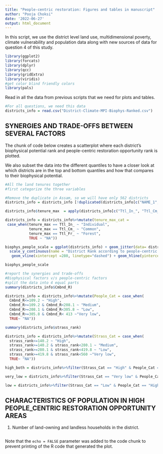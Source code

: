 ```yaml
---
title: "People-centric restoration: Figures and tables in manuscript"
author: "Pooja Choksi"
date: '2022-06-27'
output: html_document
---
```


In this script, we use the district level land use, multidimensional poverty, climate vulnerability and population data along with new sources of data for question 4 of this study.  


```r
library(ggplot2)
library(forcats)
library(dplyr)
library(qcc)
library(gridExtra)
library(viridis)
#get color blind friendly colors 
library(pals)

```


Read in all the data from previous scripts that we need for plots and tables.

```r

#For all questions, we need this data
districts_info = read.csv("District-Climate-MPI-Biophys-Ranked.csv")

```

## SYNERGIES AND TRADE-OFFS BETWEEN SEVERAL FACTORS

The chunk of code below creates a scatterplot where each district's biophysical potential rank and people-centric restoration opportunity rank is plotted. 

We also subset the data into the different quantiles to have a closer look at which districts are in the top and bottom quantiles and how that compares to their biophysical potential.

```r

#All the land tenures together
#first categorize the three variables

#Remove the duplicate in Assam, so we will have only 562 districts 
districts_info = districts_info [!duplicated(districts_info[c("NAME_1","NAME_2")]),]

districts_info$tenure_max  = apply(districts_info[c("Ttl_In_", "Ttl_Cm_", "Ttl_Fr_")], 1, max)

districts_info = districts_info%>%mutate(tenure_max_cat = 
 case_when(tenure_max == Ttl_In_ ~ "Individual",
           tenure_max == Ttl_Cm_ ~ "Common",
           tenure_max == Ttl_Fr_ ~ "Forest", 
           TRUE ~ "NA"))

biophys_people_scale = ggplot(districts_info) + geom_jitter(data= districts_info, aes(x = strass_rank, y= Cmbnd_R, shape = tenure_max_cat, color = Clmt_v_, size = MPI_Dst), alpha = 0.5)+ theme_bw()+scale_color_viridis(option = "D")+
  scale_y_continuous(name = "District Rank according to people-centric restoration opportunity") + scale_x_continuous(name="District Rank according to biophysical restoration potential")+ 
   geom_vline(xintercept =280, linetype="dashed") + geom_hline(yintercept = 206.5, linetype="dashed")

biophys_people_scale

#report the synergies and trade-offs
#Biophysical factors v/s people-centric factors 
#split the data into 4 equal parts 
summary(districts_info$Cmbnd_R)

districts_info = districts_info%>%mutate(People_Cat = case_when(
  Cmbnd_R<=109.2 ~ "High",
  Cmbnd_R>=109.2 & Cmbnd_R<208.1 ~ "Medium",
  Cmbnd_R>=208.1 & Cmbnd_R<305.8 ~ "Low",
  Cmbnd_R>=305.8 & Cmbnd_R< 413 ~"Very low",
  TRUE~ "NA"))

summary(districts_info$strass_rank)

districts_info = districts_info%>%mutate(Strass_Cat = case_when(
  strass_rank<=140.2 ~ "High",
  strass_rank>=140.2 & strass_rank<280.1 ~ "Medium",
  strass_rank>=280.1 & strass_rank<419.8 ~ "Low",
  strass_rank>=419.8 & strass_rank<560 ~"Very low",
  TRUE~ "NA"))

high_both = districts_info%>%filter(Strass_Cat == "High" & People_Cat == "High")

very_low = districts_info%>%filter(Strass_Cat == "Very low" & People_Cat == "High")

low = districts_info%>%filter(Strass_Cat == "Low" & People_Cat == "High")


```

## CHARACTERISTICS OF POPULATION IN HIGH PEOPLE_CENTRIC RESTORATION OPPORTUNITY AREAS

1. Number of land-owning and landless households in the district.

```r
```

Note that the `echo = FALSE` parameter was added to the code chunk to prevent printing of the R code that generated the plot.
